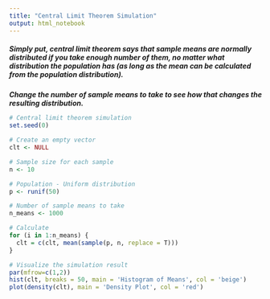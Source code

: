 ---
title: "Central Limit Theorem Simulation"
output: html_notebook
---

##### Simply put, central limit theorem says that sample means are normally distributed if you take enough number of them, no matter what distribution the population has (as long as the mean can be calculated from the population distribution). 

***Change the number of sample means to take to see how that changes the resulting distribution.***
```{r}
# Central limit theorem simulation 
set.seed(0) 

# Create an empty vector
clt <- NULL 

# Sample size for each sample
n <- 10

# Population - Uniform distribution
p <- runif(50)

# Number of sample means to take
n_means <- 1000

# Calculate 
for (i in 1:n_means) {
  clt = c(clt, mean(sample(p, n, replace = T)))
}

# Visualize the simulation result
par(mfrow=c(1,2))
hist(clt, breaks = 50, main = 'Histogram of Means', col = 'beige')
plot(density(clt), main = 'Density Plot', col = 'red')

```


